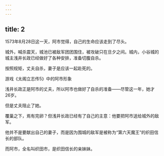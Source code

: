 ```yaml
---
---
---
```

title: 2
---



1573年8月28日这一天，阿市觉得，自己的生命应该走到了尽头。

城外，喊杀震天，城池已被敌军团团围住，被攻破只在旦夕之间。城内，小谷城的城主浅井长政已经做好了各种安排，准备切腹自杀。

按照规矩，丈夫自杀，妻子是应该一起赴死的。

游戏《太阁立志传5》中的阿市形象



浅井长政正是阿市的丈夫，所以阿市也做好了自杀的准备——尽管这一年，她才26岁。

但是丈夫阻止了她。

覆巢之下，焉有完卵？但浅井长政已经有了自己的主意：他要把阿市送给城外的敌军。

他并不是要献出自己的妻子，而是因为围城的敌军是被称为“第六天魔王”的织田信长的部队。

而阿市，全名叫织田市，是织田信长的亲妹妹。